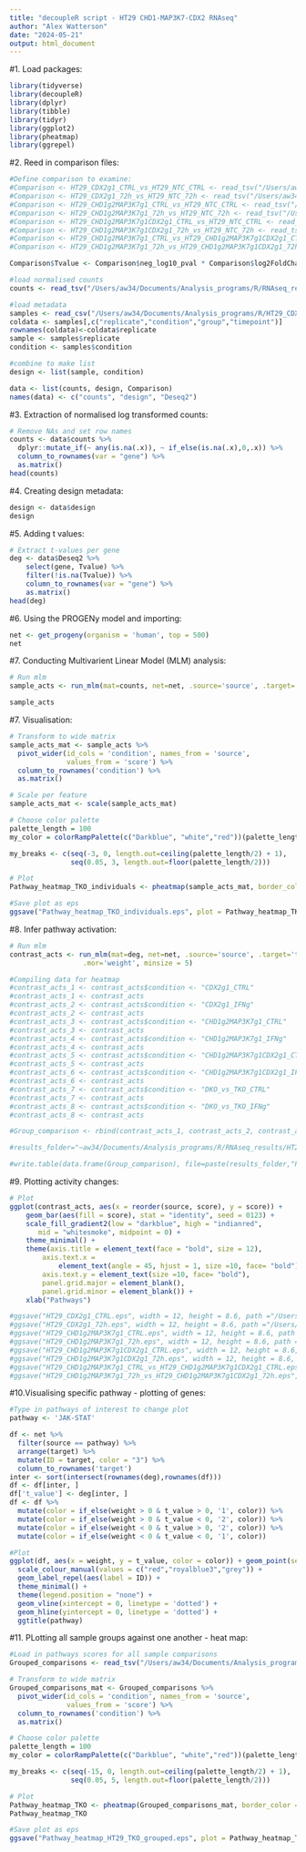 ```yaml
---
title: "decoupleR script - HT29 CHD1-MAP3K7-CDX2 RNAseq"
author: "Alex Watterson"
date: "2024-05-21"
output: html_document
---
```


#1. Load packages:
```r
library(tidyverse)
library(decoupleR)
library(dplyr)
library(tibble)
library(tidyr)
library(ggplot2)
library(pheatmap)
library(ggrepel)
```


#2. Reed in comparison files:
```r
#Define comparison to examine:
#Comparison <- HT29_CDX2g1_CTRL_vs_HT29_NTC_CTRL <- read_tsv("/Users/aw34/Documents/Analysis_programs/R/RNAseq_results/HT29_CDX2_IFNg/Dseq2/HT29_CDX2g1_CTRL_vs_HT29_NTC_CTRL.tsv", show_col_types = F)
#Comparison <- HT29_CDX2g1_72h_vs_HT29_NTC_72h <- read_tsv("/Users/aw34/Documents/Analysis_programs/R/RNAseq_results/HT29_CDX2_IFNg/Dseq2/HT29_CDX2g1_IFNg_vs_HT29_NTC_IFNg.tsv", show_col_types = F)
#Comparison <- HT29_CHD1g2MAP3K7g1_CTRL_vs_HT29_NTC_CTRL <- read_tsv("/Users/aw34/Documents/Analysis_programs/R/RNAseq_results/HT29_CDX2_IFNg/Dseq2/HT29_CHD1g2MAP3K7g1_CTRL_vs_HT29_NTC_CTRL.tsv", show_col_types = F)
#Comparison <- HT29_CHD1g2MAP3K7g1_72h_vs_HT29_NTC_72h <- read_tsv("/Users/aw34/Documents/Analysis_programs/R/RNAseq_results/HT29_CDX2_IFNg/Dseq2/HT29_CHD1g2MAP3K7g1_IFNg_vs_HT29_NTC_IFNg.tsv", show_col_types = F)
#Comparison <- HT29_CHD1g2MAP3K7g1CDX2g1_CTRL_vs_HT29_NTC_CTRL <- read_tsv("/Users/aw34/Documents/Analysis_programs/R/RNAseq_results/HT29_CDX2_IFNg/Dseq2/HT29_CHD1g2MAP3K7g1CDX2g1_CTRL_vs_HT29_NTC_CTRL.tsv", show_col_types = F)
#Comparison <- HT29_CHD1g2MAP3K7g1CDX2g1_72h_vs_HT29_NTC_72h <- read_tsv("/Users/aw34/Documents/Analysis_programs/R/RNAseq_results/HT29_CDX2_IFNg/Dseq2/HT29_CHD1g2MAP3K7g1CDX2g1_IFNg_vs_HT29_NTC_IFNg.tsv", show_col_types = F)
#Comparison <- HT29_CHD1g2MAP3K7g1_CTRL_vs_HT29_CHD1g2MAP3K7g1CDX2g1_CTRL <- read_tsv("/Users/aw34/Documents/Analysis_programs/R/RNAseq_results/HT29_CDX2_IFNg/Dseq2/HT29_CHD1g2MAP3K7g1_CTRL_vs_HT29_CHD1g2MAP3K7g1CDX2g1_CTRL.tsv", show_col_types = F)
#Comparison <- HT29_CHD1g2MAP3K7g1_72h_vs_HT29_CHD1g2MAP3K7g1CDX2g1_72h <- read_tsv("/Users/aw34/Documents/Analysis_programs/R/RNAseq_results/HT29_CDX2_IFNg/Dseq2/HT29_CHD1g2MAP3K7g1_IFNg_vs_HT29_CHD1g2MAP3K7g1CDX2g1_IFNg.tsv", show_col_types = F)

Comparison$Tvalue <- Comparison$neg_log10_pval * Comparison$log2FoldChange

#load normalised counts
counts <- read_tsv("/Users/aw34/Documents/Analysis_programs/R/RNAseq_results/HT29_CDX2_IFNg/Dseq2/normalised_desq_counts.tsv", show_col_types = F)

#load metadata
samples <- read_csv("/Users/aw34/Documents/Analysis_programs/R/HT29_CDX2_RNAseq/design.csv", col_types = NULL, show_col_types = FALSE) 
coldata <- samples[,c("replicate","condition","group","timepoint")]
rownames(coldata)<-coldata$replicate
sample <- samples$replicate
condition <- samples$condition

#combine to make list
design <- list(sample, condition)

data <- list(counts, design, Comparison)
names(data) <- c("counts", "design", "Deseq2")
```

#3. Extraction of normalised log transformed counts:
```r
# Remove NAs and set row names
counts <- data$counts %>%
  dplyr::mutate_if(~ any(is.na(.x)), ~ if_else(is.na(.x),0,.x)) %>% 
  column_to_rownames(var = "gene") %>% 
  as.matrix()
head(counts)
```


#4. Creating design metadata:
```r
design <- data$design
design
```


#5. Adding t values:
```r
# Extract t-values per gene
deg <- data$Deseq2 %>%
    select(gene, Tvalue) %>% 
    filter(!is.na(Tvalue)) %>% 
    column_to_rownames(var = "gene") %>%
    as.matrix()
head(deg)
```


#6. Using the PROGENy model and importing:
```r
net <- get_progeny(organism = 'human', top = 500)
net
```


#7. Conducting Multivarient Linear Model (MLM) analysis: 
```r
# Run mlm
sample_acts <- run_mlm(mat=counts, net=net, .source='source', .target='target', .mor='weight', minsize = 5)

sample_acts
```



#7. Visualisation:
```r
# Transform to wide matrix
sample_acts_mat <- sample_acts %>%
  pivot_wider(id_cols = 'condition', names_from = 'source',
              values_from = 'score') %>%
  column_to_rownames('condition') %>%
  as.matrix()

# Scale per feature
sample_acts_mat <- scale(sample_acts_mat)

# Choose color palette
palette_length = 100
my_color = colorRampPalette(c("Darkblue", "white","red"))(palette_length)

my_breaks <- c(seq(-3, 0, length.out=ceiling(palette_length/2) + 1),
               seq(0.05, 3, length.out=floor(palette_length/2)))

# Plot
Pathway_heatmap_TKO_individuals <- pheatmap(sample_acts_mat, border_color = NA, color=my_color, breaks = my_breaks) 

#Save plot as eps
ggsave("Pathway_heatmap_TKO_individuals.eps", plot = Pathway_heatmap_TKO$gtable, width = 8, height = 6, path ="/Users/aw34/Documents/Analysis_programs/R/Graph_exports/HT29_CHD1MAP3K7CDX2/decoupleR/Pathways/")
```

#8. Infer pathway activation:
```r
# Run mlm
contrast_acts <- run_mlm(mat=deg, net=net, .source='source', .target='target',
                  .mor='weight', minsize = 5)

#Compiling data for heatmap
#contrast_acts_1 <- contrast_acts$condition <- "CDX2g1_CTRL"
#contrast_acts_1 <- contrast_acts
#contrast_acts_2 <- contrast_acts$condition <- "CDX2g1_IFNg"
#contrast_acts_2 <- contrast_acts
#contrast_acts_3 <- contrast_acts$condition <- "CHD1g2MAP3K7g1_CTRL"
#contrast_acts_3 <- contrast_acts
#contrast_acts_4 <- contrast_acts$condition <- "CHD1g2MAP3K7g1_IFNg"
#contrast_acts_4 <- contrast_acts
#contrast_acts_5 <- contrast_acts$condition <- "CHD1g2MAP3K7g1CDX2g1_CTRL"
#contrast_acts_5 <- contrast_acts
#contrast_acts_6 <- contrast_acts$condition <- "CHD1g2MAP3K7g1CDX2g1_IFNg"
#contrast_acts_6 <- contrast_acts
#contrast_acts_7 <- contrast_acts$condition <- "DKO_vs_TKO_CTRL"
#contrast_acts_7 <- contrast_acts
#contrast_acts_8 <- contrast_acts$condition <- "DKO_vs_TKO_IFNg"
#contrast_acts_8 <- contrast_acts

#Group_comparison <- rbind(contrast_acts_1, contrast_acts_2, contrast_acts_3, contrast_acts_4, contrast_acts_5, contrast_acts_6, contrast_acts_7, contrast_acts_8)

#results_folder="~aw34/Documents/Analysis_programs/R/RNAseq_results/HT29_CDX2_IFNg/decoupleR/Pathway_scores/"

#write.table(data.frame(Group_comparison), file=paste(results_folder,"Pathway_scores_all_samples.tsv",sep="/"),sep="\t",row.names = FALSE)
```


#9. Plotting activity changes:
```r
# Plot
ggplot(contrast_acts, aes(x = reorder(source, score), y = score)) + 
    geom_bar(aes(fill = score), stat = "identity", seed = 0123) +
    scale_fill_gradient2(low = "darkblue", high = "indianred", 
       mid = "whitesmoke", midpoint = 0) + 
    theme_minimal() +
    theme(axis.title = element_text(face = "bold", size = 12),
        axis.text.x = 
            element_text(angle = 45, hjust = 1, size =10, face= "bold"),
        axis.text.y = element_text(size =10, face= "bold"),
        panel.grid.major = element_blank(), 
        panel.grid.minor = element_blank()) +
    xlab("Pathways")

#ggsave("HT29_CDX2g1_CTRL.eps", width = 12, height = 8.6, path ="/Users/aw34/Documents/Analysis_programs/R/Graph_exports/HT29_CHD1MAP3K7CDX2/decoupleR/Pathways/")
#ggsave("HT29_CDX2g1_72h.eps", width = 12, height = 8.6, path ="/Users/aw34/Documents/Analysis_programs/R/Graph_exports/HT29_CHD1MAP3K7CDX2/decoupleR/Pathways/")
#ggsave("HT29_CHD1g2MAP3K7g1_CTRL.eps", width = 12, height = 8.6, path ="/Users/aw34/Documents/Analysis_programs/R/Graph_exports/HT29_CHD1MAP3K7CDX2/decoupleR/Pathways/")
#ggsave("HT29_CHD1g2MAP3K7g1_72h.eps", width = 12, height = 8.6, path ="/Users/aw34/Documents/Analysis_programs/R/Graph_exports/HT29_CHD1MAP3K7CDX2/decoupleR/Pathways/")
#ggsave("HT29_CHD1g2MAP3K7g1CDX2g1_CTRL.eps", width = 12, height = 8.6, path ="/Users/aw34/Documents/Analysis_programs/R/Graph_exports/HT29_CHD1MAP3K7CDX2/decoupleR/Pathways/")
#ggsave("HT29_CHD1g2MAP3K7g1CDX2g1_72h.eps", width = 12, height = 8.6, path ="/Users/aw34/Documents/Analysis_programs/R/Graph_exports/HT29_CHD1MAP3K7CDX2/decoupleR/Pathways/")
#ggsave("HT29_CHD1g2MAP3K7g1_CTRL_vs_HT29_CHD1g2MAP3K7g1CDX2g1_CTRL.eps", width = 12, height = 8.6, path ="/Users/aw34/Documents/Analysis_programs/R/Graph_exports/HT29_CHD1MAP3K7CDX2/decoupleR/Pathways/")
#ggsave("HT29_CHD1g2MAP3K7g1_72h_vs_HT29_CHD1g2MAP3K7g1CDX2g1_72h.eps", width = 12, height = 8.6, path ="/Users/aw34/Documents/Analysis_programs/R/Graph_exports/HT29_CHD1MAP3K7CDX2/decoupleR/Pathways/")
```


#10.Visualising specific pathway - plotting of genes:
```r
#Type in pathways of interest to change plot
pathway <- 'JAK-STAT'

df <- net %>%
  filter(source == pathway) %>%
  arrange(target) %>%
  mutate(ID = target, color = "3") %>%
  column_to_rownames('target')
inter <- sort(intersect(rownames(deg),rownames(df)))
df <- df[inter, ]
df['t_value'] <- deg[inter, ]
df <- df %>%
  mutate(color = if_else(weight > 0 & t_value > 0, '1', color)) %>%
  mutate(color = if_else(weight > 0 & t_value < 0, '2', color)) %>%
  mutate(color = if_else(weight < 0 & t_value > 0, '2', color)) %>%
  mutate(color = if_else(weight < 0 & t_value < 0, '1', color))

#Plot
ggplot(df, aes(x = weight, y = t_value, color = color)) + geom_point(seed = 0123) +
  scale_colour_manual(values = c("red","royalblue3","grey")) +
  geom_label_repel(aes(label = ID)) + 
  theme_minimal() +
  theme(legend.position = "none") +
  geom_vline(xintercept = 0, linetype = 'dotted') +
  geom_hline(yintercept = 0, linetype = 'dotted') +
  ggtitle(pathway)
```

#11. PLotting all sample groups against one another - heat map:
```r
#Load in pathways scores for all sample comparisons
Grouped_comparisons <- read_tsv("/Users/aw34/Documents/Analysis_programs/R/RNAseq_results/HT29_CDX2_IFNg/decoupleR/Pathway_scores/Pathway_scores_all_samples.tsv", show_col_types = F)

# Transform to wide matrix
Grouped_comparisons_mat <- Grouped_comparisons %>%
  pivot_wider(id_cols = 'condition', names_from = 'source',
              values_from = 'score') %>%
  column_to_rownames('condition') %>%
  as.matrix()

# Choose color palette
palette_length = 100
my_color = colorRampPalette(c("Darkblue", "white","red"))(palette_length)

my_breaks <- c(seq(-15, 0, length.out=ceiling(palette_length/2) + 1),
               seq(0.05, 5, length.out=floor(palette_length/2)))

# Plot
Pathway_heatmap_TKO <- pheatmap(Grouped_comparisons_mat, border_color = NA, color=my_color, breaks = my_breaks) 
Pathway_heatmap_TKO

#Save plot as eps
ggsave("Pathway_heatmap_HT29_TKO_grouped.eps", plot = Pathway_heatmap_TKO$gtable, width = 8, height = 6, path ="/Users/aw34/Documents/Analysis_programs/R/Graph_exports/HT29_CHD1MAP3K7CDX2/decoupleR/Pathways/")
```

